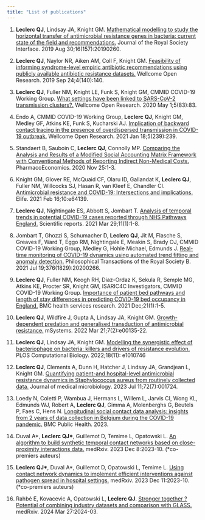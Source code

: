```yaml
---
title: "List of publications"
---
```


1.  **Leclerc QJ**, Lindsay JA, Knight GM. [Mathematical modelling to study the horizontal transfer of antimicrobial resistance genes in bacteria: current state of the field and recommendations.](./papers/jroscint_hgt.pdf) Journal of the Royal Society Interface. 2019 Aug 30;16(157):20190260.

2.  **Leclerc QJ**, Naylor NR, Aiken AM, Coll F, Knight GM. [Feasibility of informing syndrome-level empiric antibiotic recommendations using publicly available antibiotic resistance datasets.](./papers/wor_empiric.pdf) Wellcome Open Research. 2019 Sep 24;4(140):140.

3.  **Leclerc QJ**, Fuller NM, Knight LE, Funk S, Knight GM, CMMID COVID-19 Working Group. [What settings have been linked to SARS-CoV-2 transmission clusters?.](./papers/wor_settings.pdf) Wellcome Open Research. 2020 May 1;5(83):83.

4.  Endo A, CMMID COVID-19 Working Group, **Leclerc QJ**, Knight GM, Medley GF, Atkins KE, Funk S, Kucharski AJ. [Implication of backward contact tracing in the presence of overdispersed transmission in COVID-19 outbreak.](./papers/wor_contact_tracing.pdf) Wellcome Open Research. 2021 Jan 18;5(239):239.

5.  Standaert B, Sauboin C, **Leclerc QJ**, Connolly MP. [Comparing the Analysis and Results of a Modified Social Accounting Matrix Framework with Conventional Methods of Reporting Indirect Non-Medical Costs.](./papers/pheco_sam.pdf) PharmacoEconomics. 2020 Nov 25:1-3.

6.  Knight GM, Glover RE, McQuaid CF, Olaru ID, Gallandat K, **Leclerc QJ**, Fuller NM, Willcocks SJ, Hasan R, van Kleef E, Chandler CI. [Antimicrobial resistance and COVID-19: Intersections and implications.](./papers/elife_AMR_covid.pdf) Elife. 2021 Feb 16;10:e64139.

7.  **Leclerc QJ**, Nightingale ES, Abbott S, Jombart T. [Analysis of temporal trends in potential COVID-19 cases reported through NHS Pathways England.](./papers/scirep_nhs.pdf) Scientific reports. 2021 Mar 29;11(1):1-8.

8.  Jombart T, Ghozzi S, Schumacher D, **Leclerc QJ**, Jit M, Flasche S, Greaves F, Ward T, Eggo RM, Nightingale E, Meakin S, Brady OJ, CMMID COVID-19 Working Group, Medley G, Hohle Michael, Edmunds J. [Real-time monitoring of COVID-19 dynamics using automated trend fitting and anomaly detection.](./papers/philb_autotrend.pdf) Philosophical Transactions of the Royal Society B. 2021 Jul 19;376(1829):20200266.

9.  **Leclerc QJ**, Fuller NM, Keogh RH, Diaz-Ordaz K, Sekula R, Semple MG, Atkins KE, Procter SR, Knight GM, ISARIC4C Investigators, CMMID COVID-19 Working Group. [Importance of patient bed pathways and length of stay differences in predicting COVID-19 bed occupancy in England.](./papers/bmhsr_pathways.pdf) BMC health services research. 2021 Dec;21(1):1-5.

10. **Leclerc QJ**, Wildfire J, Gupta A, Lindsay JA, Knight GM. [Growth-dependent predation and generalised transduction of antimicrobial resistance.](./papers/msys_transduction.pdf) mSystems. 2022 Mar 21;7(2):e00135-22.

11. **Leclerc QJ**, Lindsay JA, Knight GM. [Modelling the synergistic effect of bacteriophage on bacteria: killers and drivers of resistance evolution.](./papers/pcomp_transduction.pdf) PLOS Computational Biology. 2022;18(11): e1010746

12. **Leclerc QJ**, Clements A, Dunn H, Hatcher J, Lindsay JA, Grandjean L, Knight GM. [Quantifying patient-and hospital-level antimicrobial resistance dynamics in Staphylococcus aureus from routinely collected data.](./papers/jmm_div.pdf) Journal of medical microbiology. 2023 Jul 11;72(7):001724.

13. Loedy N, Coletti P, Wambua J, Hermans L, Willem L, Jarvis CI, Wong KL, Edmunds WJ, Robert A, **Leclerc QJ**, Gimma A, Molenberghs G, Beutels P, Faes C, Hens N. [Longitudinal social contact data analysis: insights from 2 years of data collection in Belgium during the COVID-19 pandemic.](./papers/bmcph_comix.pdf) BMC Public Health. 2023.

14. Duval A\*, **Leclerc QJ\***, Guillemot D, Temime L, Opatowski L. [An algorithm to build synthetic temporal contact networks based on close-proximity interactions data.](./papers/medrxiv_algo.pdf) medRxiv. 2023 Dec 8:2023-10. (\*co-premiers auteurs)

15. **Leclerc QJ\***, Duval A\*, Guillemot D, Opatowski L, Temime L. [Using contact network dynamics to implement efficient interventions against pathogen spread in hospital settings.](./papers/medrxiv_ctc.pdf) medRxiv. 2023 Dec 11:2023-10. (\*co-premiers auteurs)

16. Rahbé E, Kovacevic A, Opatowski L, **Leclerc QJ**. [Stronger together ? Potential of combining industry datasets and comparison with GLASS.](./papers/medrxiv_compare.pdf) medRxiv. 2024 Mar 27:2024-03.
